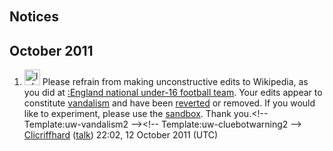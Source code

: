 <article id="33392167" title=User talk:Jonnolion>
	<talkpage id="33392167" title="User talk:Jonnolion">
=Notices=

==October 2011==

# [[File:Information.svg|25px|alt=|link=]] Please refrain from making unconstructive edits to Wikipedia, as you did at [[:England national under-16 football team]]. Your edits appear to constitute [[Wikipedia:Vandalism|vandalism]] and have been [[Help:Reverting|reverted]] or removed. If you would like to experiment, please use the [[Wikipedia:Sandbox|sandbox]]. Thank you.&lt;!-- Template:uw-vandalism2 --&gt;&lt;!-- Template:uw-cluebotwarning2 --&gt; [[User:Clicriffhard|Clicriffhard]] ([[User talk:Clicriffhard|talk]]) 22:02, 12 October 2011 (UTC)
	</talkpage>
</article>